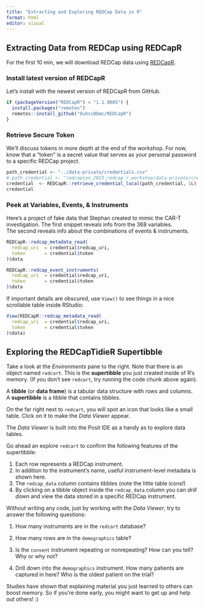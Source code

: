 ```yaml
---
title: "Extracting and Exploring REDCap Data in R"
format: html
editor: visual
---
```


## Extracting Data from REDCap using REDCapR

For the first 10 min, we will download REDCap data using [REDCapR](https://ouhscbbmc.github.io/REDCapR).


### Install latest version of REDCapR

Let's install with the newest version of REDCapR from GitHub.

```r
if (packageVersion("REDCapR") < "1.1.9005") {
  install.packages("remotes")
  remotes::install_github("OuhscBbmc/REDCapR")
}
```

### Retrieve Secure Token

We'll discuss tokens in more depth at the end of the workshop.
For now, know that a "token" is a secret value that serves as your personal password to a specific REDCap project.

```r
path_credential <- "../data-private/credentials.csv"
# path_credential <- "redcapcon_2023_redcap_r_workshop/data-private/credentials.csv"
credential  <- REDCapR::retrieve_credential_local(path_credential, 1L)
credential
```

### Peek at Variables, Events, & Instruments

Here's a project of fake data that Stephan created to mimic the CAR-T investigation.
The first snippet reveals info from the 368 variables.  
The second reveals info about the combinations of events & instruments.

```r
REDCapR::redcap_metadata_read(
  redcap_uri  = credential$redcap_uri,
  token       = credential$token
)$data

REDCapR::redcap_event_instruments(
  redcap_uri  = credential$redcap_uri,
  token       = credential$token
)$data
```

If important details are obscured, 
use `View()` to see things in a nice scrollable table inside RStudio:

```r
View(REDCapR::redcap_metadata_read(
  redcap_uri  = credential$redcap_uri,
  token       = credential$token
)$data)
```

## Exploring the REDCapTidieR Supertibble

Take a look at the *Environments* pane to the right. Note that there is an object named `redcart`. This is the **supertibble** you just created inside of R's memory. (If you don't see `redcart`, try running the code chunk above again).

A **tibble** (or **data frame**) is a tabular data structure with rows and columns. A **supertibble** is a tibble that contains tibbles.

On the far right next to `redcart`, you will spot an icon that looks like a small table. Click on it to make the *Data Viewer* appear.

The *Data Viewer* is built into the Posit IDE as a handy as to explore data tables.

Go ahead an explore `redcart` to confirm the following features of the supertibble:

1.  Each row represents a REDCap instrument.
2.  In addition to the instrument's name, useful instrument-level metadata is shown here.
3.  The `redcap_data` column contains tibbles (note the little table icons!)
4.  By clicking on a tibble object inside the `redcap_data` column you can *drill down* and view the data stored in a specific REDCap instrument.

Without writing any code, just by working with the *Data Viewer*, try to answer the following questions:

1.  How many instruments are in the `redcart` database?

2.  How many rows are in the `demographics` table?

3.  Is the `consent` instrument repeating or nonrepeating? How can you tell? Why or why not?

4.  Drill down into the `demographics` instrument. How many patients are captured in here? Who is the oldest patient on the trial?

Studies have shown that explaining material you just learned to others can boost memory. So if you're done early, you might want to get up and help out others! :)

